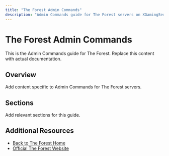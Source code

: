 ```yaml
---
title: "The Forest Admin Commands"
description: "Admin Commands guide for The Forest servers on XGamingServer"
---
```


# The Forest Admin Commands

This is the Admin Commands guide for The Forest. Replace this content with actual documentation.

## Overview

Add content specific to Admin Commands for The Forest servers.

## Sections

Add relevant sections for this guide.

## Additional Resources

- [Back to The Forest Home](./index)
- [Official The Forest Website](https://example.com)
